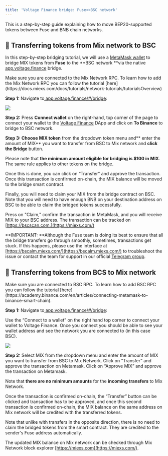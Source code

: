 ```yaml
---
title: 'Voltage Finance bridge: Fuse<>BSC network'
---
```



This is a step-by-step guide explaining how to move BEP20-supported tokens between Fuse and BNB chain networks.

## 🌉 Transferring tokens from Mix network to BSC

In this step-by-step bridging tutorial, we will use a [MetaMask wallet](https://metamask.io/download/) to bridge MIX tokens from **Fuse** to the \*\*BSC network \*\*via the native [app.voltage.finance](https://app.voltage.finance/#/bridge) bridge.

<Admonition type="info" title="Note">
  Make sure you are connected to the Mix Network RPC. To learn how to add the Mix Network RPC you can follow the tutorial [here](https://docs.miexs.com/docs/tutorials/network-tutorials/tutorialsOverview)
</Admonition>

**Step 1:** Navigate to[ ](https://fuseswap.com/)[app.voltage.finance/#/bridge](https://app.voltage.finance/#/bridge):

![](/img/Pasted_Image_28_05_2023__15_36.jpg)

**Step 2:** Press **Connect wallet** on the right-hand, top corner of the page to connect your wallet to the [Voltage Finance](https://app.voltage.finance/) DApp and click on **To Binance** to bridge to BSC network.

**Step 3: Choose MIX token** from the dropdown token menu and\*\* enter the amount of MIX\*\* you want to transfer from BSC to Mix network and **click the Bridge** button.

Please note that **the minimum amount eligible for bridging is $100 in MIX**. The same rule applies to other tokens on the bridge.

Once this is done, you can click on “Transfer” and approve the transaction. Once this transaction is confirmed on-chain, the MIX balance will be moved to the bridge smart contract.

Finally, you will need to claim your MIX from the bridge contract on BSC. Note that you will need to have enough BNB on your destination address on BSC to be able to claim the bridged tokens successfully.

Press on "Claim," confirm the transaction in MetaMask, and you will receive MIX to your BSC address. The transaction can be tracked on [https://bscscan.com.](https://miexs.com/)

\*\*IMPORTANT: \*\*Although the Fuse team is doing its best to ensure that all the bridge transfers go through smoothly, sometimes, transactions get stuck. If this happens, please use the interface at [https://bscalm.miexs.com/](https://bscalm.miexs.com/) to troubleshoot the issue or contact the team for support in our official [Telegram group](htps://t.me/miexs.com).

## 🌉 Transferring tokens from BCS to Mix network

<Admonition type="note" title="Note">
  Make sure you are connected to BSC RPC. To learn how to add BSC RPC you can follow the tutorial [here](https://academy.binance.com/en/articles/connecting-metamask-to-binance-smart-chain).
</Admonition>

**Step 1:** Navigate to[ ](https://fuseswap.com/)[app.voltage.finance/#/bridge](https://app.voltage.finance/#/bridge):

Use the “Connect to a wallet” on the right hand top corner to connect your wallet to Voltage Finance. Once you connect you should be able to see your wallet address and see the network you are connected to (in this case BSC).

![](/img/Pasted_Image_28_05_2023__15_44.jpg)

**Step 2:**
Select MIX from the dropdown menu and enter the amount of MIX you want to transfer from BSC to Mix Network. Click on “Transfer” and approve the transaction on Metamask. Click on “Approve MIX” and approve the transaction on Metamask.

Note that **there are no minimum amounts** for the **incoming transfers** to Mix Network.

Once the transaction is confirmed on-chain, the “Transfer” button can be clicked and transaction has to be approved, and once this second transaction is confirmed on-chain, the MIX balance on the same address on Mix network will be credited with the transferred tokens.

Note that unlike with transfers in the opposite direction, there is no need to claim the bridged tokens from the smart contract. They are credited to the sender's Fuse address automatically.

The updated MIX balance on Mix network can be checked through Mix Network block explorer [https://miexs.com](https://miexs.com/).
